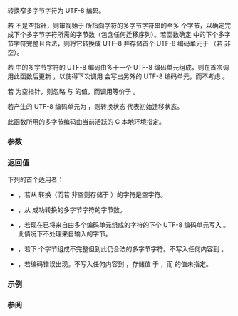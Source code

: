 {{cpp/title|mbrtoc8}}
{{cpp/string/multibyte/navbar}}
{{ddcl|header=cuchar|since=c++20|
std::size_t mbrtoc8( char8_t* pc8,
                     const char* s,
                     std::size_t n,
                     std::mbstate_t* ps );
}}

转换窄多字节字符为 UTF-8 编码。

若 {{c|s}} 不是空指针，则审视始于 {{c|s}} 所指向字符的多字节字符串的至多 {{c|n}} 个字节，以确定完成下个多字节字符所需的字节数（包含任何迁移序列）。若函数确定 {{c|s}} 中的下个多字节字符完整且合法，则将它转换成 UTF-8 并存储首个 UTF-8 编码单元于 {{c|*pc8}}（若 {{c|pc8}} 非空）。

若 {{c|*s}} 中的多字节字符的 UTF-8 编码由多于一个 UTF-8 编码单元组成，则在首次调用此函数后更新 {{c|*ps}}，以使得下次调用 {{tt|mbrtoc8}} 会写出另外的 UTF-8 编码单元，而不考虑 {{c|*s}}。

若 {{c|s}} 为空指针，则忽略 {{c|n}} 与 {{c|pc8}} 的值，而调用等价于 {{c|std::mbrtoc8(NULL, "", 1, ps)}}。

若产生的 UTF-8 编码单元为 {{c|u8'\0'}}，则转换状态 {{c|*ps}} 代表初始迁移状态。

此函数所用的多字节编码由当前活跃的 C 本地环境指定。

===参数===
{{par begin}}
{{par|pc8|指向将写入生成的 UTF-8 编码单元的位置的指针}}
{{par|s|指向用作输入的多字节字符串的指针}}
{{par|n|{{c|s}} 中能检验的字节数上的限制}}
{{par|ps|指向转译多字节字符串时使用的转换状态对象的指针}}
{{par end}}

===返回值===
下列的首个适用者：
* {{c|0}}，若从 {{c|s}} 转换（而若 {{c|pc8}} 非空则存储于 {{c|*pc8}}）的字符是空字符。
* {{c|[1...n]}}，从 {{c|s}} 成功转换的多字节字符的字节数。
* {{c|static_cast&lt;std::size_t&gt;(-3)}}，若现在已将来自由多个编码单元组成的字符的下个 UTF-8 编码单元写入 {{c|*pc8}}。此情况下不处理来自输入的字节。
* {{c|static_cast&lt;std::size_t&gt;(-2)}}，若下 {{c|n}} 个字节组成不完整但到此仍合法的多字节字符。不写入任何内容到 {{c|*pc8}}。
* {{c|static_cast&lt;std::size_t&gt;(-1)}}，若编码错误出现。不写入任何内容到 {{c|*pc8}}，存储值 {{lc|EILSEQ}} 于 {{lc|errno}}，而 {{c|*ps}} 的值未指定。

===示例===
{{example}}

===参阅===
{{dsc begin}}
{{dsc inc|cpp/string/multibyte/dsc c8rtomb}}
{{dsc inc|cpp/string/multibyte/dsc mbrtoc16}}
{{dsc see c|c/string/multibyte/mbrtoc8}}
{{dsc end}}

{{langlinks|de|en|es|fr|it|ja|pt|ru}}